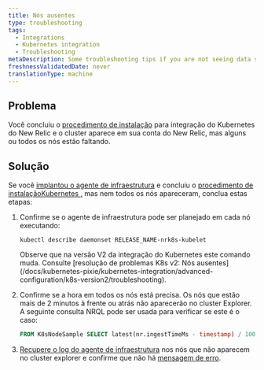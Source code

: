 ```yaml
---
title: Nós ausentes
type: troubleshooting
tags:
  - Integrations
  - Kubernetes integration
  - Troubleshooting
metaDescription: Some troubleshooting tips if you are not seeing data show up for your New Relic's Kubernetes integration.
freshnessValidatedDate: never
translationType: machine
---
```


## Problema

Você concluiu o [procedimento de instalação](/install/kubernetes/) para integração do Kubernetes do New Relic e o cluster aparece em sua conta do New Relic, mas alguns ou todos os nós estão faltando.

## Solução

Se você [implantou o agente de infraestrutura](#install) e concluiu o [procedimento de instalaçãoKubernetes ,](/install/kubernetes/) mas nem todos os nós apareceram, conclua estas etapas:

1. Confirme se o agente de infraestrutura pode ser planejado em cada nó executando:

   ```shell
   kubectl describe daemonset RELEASE_NAME-nrk8s-kubelet
   ```

   <Callout variant="caution">
     Observe que na versão V2 da integração do Kubernetes este comando muda. Consulte [resolução de problemas K8s v2: Nós ausentes](/docs/kubernetes-pixie/kubernetes-integration/advanced-configuration/k8s-version2/troubleshooting).
   </Callout>

2. Confirme se a hora em todos os nós está precisa. Os nós que estão mais de 2 minutos à frente ou atrás não aparecerão no cluster Explorer. A seguinte consulta NRQL pode ser usada para verificar se este é o caso:

   ```sql
   FROM K8sNodeSample SELECT latest(nr.ingestTimeMs - timestamp) / 1000 AS 'Clock offset seconds' FACET nodeName LIMIT max SINCE 1 DAY AGO
   ```

3. [Recupere o log do agente de infraestrutura](/docs/kubernetes-pixie/kubernetes-integration/advanced-configuration/get-logs-version/) nos nós que não aparecem no cluster explorer e confirme que não há [mensagem de erro](/docs/integrations/host-integrations/troubleshooting/kubernetes-integration-troubleshooting-error-messages).
